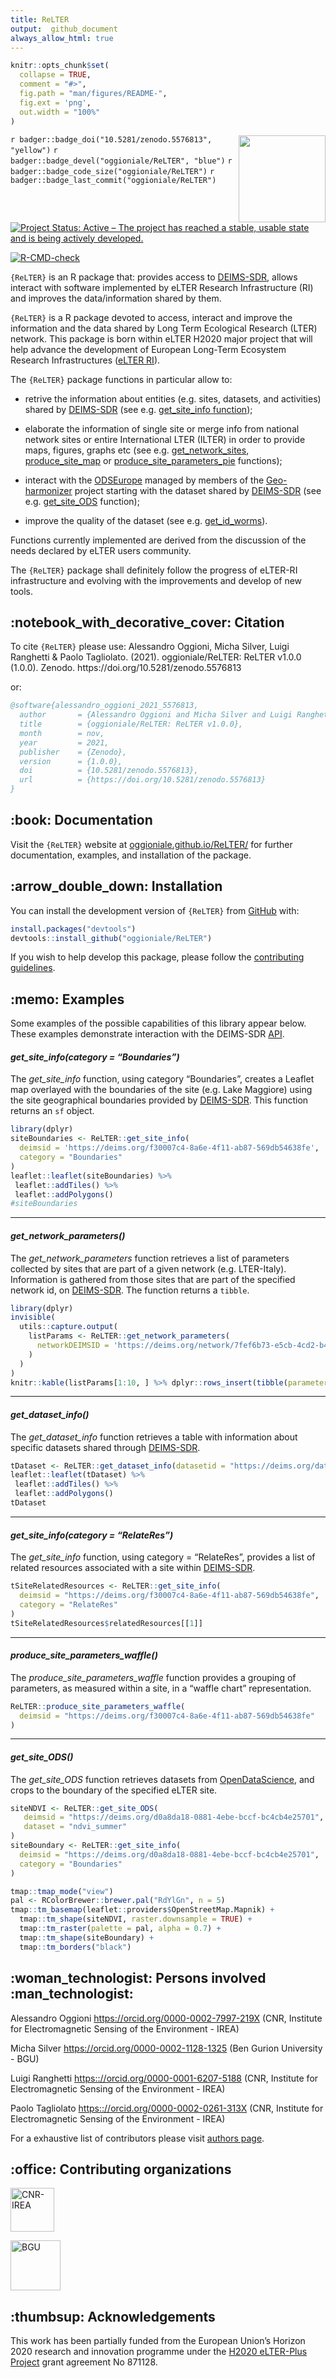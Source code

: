 ```yaml
---
title: ReLTER
output:  github_document
always_allow_html: true
---
```


<!-- README.md is generated from README.Rmd. Please edit that file -->

```r
knitr::opts_chunk$set(
  collapse = TRUE,
  comment = "#>",
  fig.path = "man/figures/README-",
  fig.ext = 'png',
  out.width = "100%"
)
```

<img src='man/figures/logo.png' align="right" height="139" />

<!-- badges: start -->
<!-- other badges https://github.com/GuangchuangYu/badger -->
<!-- DOI badge -->
`r badger::badge_doi("10.5281/zenodo.5576813", "yellow")`
<!-- the version is determined via the DESCRIPTION file -->
`r badger::badge_devel("oggioniale/ReLTER", "blue")`
<!-- CRAN badges -->
<!-- `r badger::badge_cran_release("oggioniale/ReLTER", "orange")` -->
<!-- `r badger::badge_cran_checks("ReLTER")` -->
`r badger::badge_code_size("oggioniale/ReLTER")`
`r badger::badge_last_commit("oggioniale/ReLTER")`
[![Project Status: Active – The project has reached a stable, usable state and is being actively developed.](https://www.repostatus.org/badges/latest/active.svg)](https://www.repostatus.org/#active)

<!-- Once you have submitted a package and it has passed editor checks, add a peer-review badge via -->
<!-- [![](https://badges.ropensci.org/<issue_id>_status.svg)](https://github.com/ropensci/software-review/issues/<issue_id>) -->
<!-- where issue_id is the number of the issue in the software-review repository. -->
[![R-CMD-check](https://github.com/oggioniale/ReLTER/workflows/R-CMD-check/badge.svg)](https://github.com/oggioniale/ReLTER/actions)
<!-- badges: end -->

`{ReLTER}` is an R package that: provides access to [DEIMS-SDR](https://deims.org/), allows interact with software implemented by eLTER Research Infrastructure (RI) and improves the data/information shared by them.

`{ReLTER}` is a R package devoted to access, interact and improve the information and the data shared by Long Term Ecological Research (LTER) network. This package is born within eLTER H2020 major project that will help advance the development of European Long-Term Ecosystem Research Infrastructures ([eLTER RI](https://elter-ri.eu)).

The `{ReLTER}` package functions in particular allow to:

- retrive the information about entities (e.g. sites, datasets, and activities) shared by [DEIMS-SDR](https://deims.org/) (see e.g. [get_site_info function](https://oggioniale.github.io/ReLTER/reference/get_site_info.html));

- elaborate the information of single site or merge info from national network sites or entire International LTER (ILTER) in order to provide maps, figures, graphs etc (see e.g. [get_network_sites](https://oggioniale.github.io/ReLTER/reference/get_network_sites.html), [produce_site_map](https://oggioniale.github.io/ReLTER/reference/produce_site_map.html) or [produce_site_parameters_pie](https://oggioniale.github.io/ReLTER/reference/produce_site_parameters_pie.html) functions);

- interact with the [ODSEurope](maps.opendatascience.eu) managed by members of the [Geo-harmonizer](https://opendatascience.eu/geoharmonizer-project/) project starting with the dataset shared by [DEIMS-SDR](https://deims.org/) (see e.g. [get_site_ODS](https://oggioniale.github.io/ReLTER/reference/get_site_ODS.html) function);

- improve the quality of the dataset (see e.g. [get_id_worms](https://oggioniale.github.io/ReLTER/reference/get_id_worms.html)).

Functions currently implemented are derived from the discussion of the needs declared by eLTER users community.

The `{ReLTER}` package shall definitely follow the progress of eLTER-RI infrastructure and evolving with the improvements and develop of new tools.

<!-- about the icons https://github.com/ikatyang/emoji-cheat-sheet -->
## :notebook_with_decorative_cover: Citation

To cite `{ReLTER}` please use:
Alessandro Oggioni, Micha Silver, Luigi Ranghetti & Paolo Tagliolato. (2021). oggioniale/ReLTER: ReLTER v1.0.0 (1.0.0). Zenodo. https://doi.org/10.5281/zenodo.5576813

or:

``` bibtex
@software{alessandro_oggioni_2021_5576813,
  author       = {Alessandro Oggioni and Micha Silver and Luigi Ranghetti and Paolo Tagliolato},
  title        = {oggioniale/ReLTER: ReLTER v1.0.0},
  month        = nov,
  year         = 2021,
  publisher    = {Zenodo},
  version      = {1.0.0},
  doi          = {10.5281/zenodo.5576813},
  url          = {https://doi.org/10.5281/zenodo.5576813}
}
```

## :book: Documentation

Visit the `{ReLTER}` website at [oggioniale.github.io/ReLTER/](https://oggioniale.github.io/ReLTER/) for further documentation, examples,  and installation of the package.  


## :arrow_double_down: Installation

You can install the development version of `{ReLTER}` from [GitHub](https://github.com/oggioniale/ReLTER) with:

```r
install.packages("devtools")
devtools::install_github("oggioniale/ReLTER")
```
If you wish to help develop this package, please follow the [contributing guidelines](CONTRIBUTING.md).

## :memo: Examples

Some examples of the possible capabilities of this library appear below. These examples demonstrate interaction with the DEIMS-SDR [API](https://deims.org/api).

#### *get_site_info(category = "Boundaries")*

The *get_site_info* function, using category "Boundaries", creates a Leaflet map overlayed with the boundaries of the site (e.g. Lake Maggiore) using the site geographical boundaries provided by [DEIMS-SDR](https://deims.org/). This function returns an `sf` object.

```r
library(dplyr)
siteBoundaries <- ReLTER::get_site_info(
  deimsid = 'https://deims.org/f30007c4-8a6e-4f11-ab87-569db54638fe',
  category = "Boundaries"
)
leaflet::leaflet(siteBoundaries) %>% 
 leaflet::addTiles() %>% 
 leaflet::addPolygons()
#siteBoundaries
```

--------------------------------

#### *get_network_parameters()*

The *get_network_parameters* function retrieves a list of parameters collected by sites that are part of a given network (e.g. LTER-Italy). Information is gathered from those sites that are part of the specified network id, on [DEIMS-SDR](https://deims.org/). The function returns a `tibble`.

```r
library(dplyr)
invisible(
  utils::capture.output(
    listParams <- ReLTER::get_network_parameters(
      networkDEIMSID = 'https://deims.org/network/7fef6b73-e5cb-4cd2-b438-ed32eb1504b3'
    )
  )
)
knitr::kable(listParams[1:10, ] %>% dplyr::rows_insert(tibble(parameterLabel = "...", parameterUri = "...")))
```

--------------------------------

#### *get_dataset_info()*

The *get_dataset_info* function retrieves a table with information about specific datasets shared through [DEIMS-SDR](https://deims.org/).

```r
tDataset <- ReLTER::get_dataset_info(datasetid = "https://deims.org/dataset/38d604ef-decb-4d67-8ac3-cc843d10d3ef")
leaflet::leaflet(tDataset) %>% 
 leaflet::addTiles() %>% 
 leaflet::addPolygons()
tDataset
```

--------------------------------

#### *get_site_info(category = "RelateRes")*

The *get_site_info* function, using category = "RelateRes", provides a list of related resources associated with a site within [DEIMS-SDR](https://deims.org/).

```r
tSiteRelatedResources <- ReLTER::get_site_info(
  deimsid = "https://deims.org/f30007c4-8a6e-4f11-ab87-569db54638fe",
  category = "RelateRes"
)
tSiteRelatedResources$relatedResources[[1]]
```

--------------------------------

#### *produce_site_parameters_waffle()*

The *produce_site_parameters_waffle* function provides a grouping of parameters, as measured within a site, in a "waffle chart" representation.

```r
ReLTER::produce_site_parameters_waffle(
  deimsid = "https://deims.org/f30007c4-8a6e-4f11-ab87-569db54638fe"
)
```

--------------------------------

#### *get_site_ODS()*

The *get_site_ODS* function retrieves datasets from [OpenDataScience](https://maps.opendatascience.eu/), and crops to the boundary of the specified eLTER site.

```r
siteNDVI <- ReLTER::get_site_ODS(
   deimsid = "https://deims.org/d0a8da18-0881-4ebe-bccf-bc4cb4e25701",
   dataset = "ndvi_summer"
)
siteBoundary <- ReLTER::get_site_info(
  deimsid = "https://deims.org/d0a8da18-0881-4ebe-bccf-bc4cb4e25701",
  category = "Boundaries"
)

tmap::tmap_mode("view")
pal <- RColorBrewer::brewer.pal("RdYlGn", n = 5)
tmap::tm_basemap(leaflet::providers$OpenStreetMap.Mapnik) +
  tmap::tm_shape(siteNDVI, raster.downsample = TRUE) +
  tmap::tm_raster(palette = pal, alpha = 0.7) + 
  tmap::tm_shape(siteBoundary) +
  tmap::tm_borders("black")
```

## :woman_technologist: Persons involved :man_technologist:

Alessandro Oggioni <https://orcid.org/0000-0002-7997-219X> (CNR, Institute for Electromagnetic Sensing of the Environment - IREA)

<!-- Add authors, reviewers including those who, within eLTER network, reviewed the package and add acknowledgements 
     in accordance with this https://ropensci.org/blog/2018/03/16/thanking-reviewers-in-metadata/ and this
     https://devguide.ropensci.org/building.html#authorship.
     Add the same in DESCRIPTION file -->

Micha Silver <https://orcid.org/0000-0002-1128-1325> (Ben Gurion University - BGU)

Luigi Ranghetti <https:://orcid.org/0000-0001-6207-5188> (CNR, Institute for Electromagnetic Sensing of the Environment - IREA)

Paolo Tagliolato <https:://orcid.org/0000-0002-0261-313X> (CNR, Institute for Electromagnetic Sensing of the Environment - IREA)

For a exhaustive list of contributors please visit [authors page](https://oggioniale.github.io/ReLTER/authors).

## :office: Contributing organizations

![CNR-IREA](man/figures/irea_logo.png){height="70"}
<!--a href="http://www.irea.cnr.it/en/"><img src="man/figures/irea_logo.png" height="40" align="left" /></a-->

![BGU](man/figures/bgu_logo.png){height="80"}
<!--a href="https://in.bgu.ac.il/en/"><img src="man/figures/bgu_logo.png" height="40" align="left" /></a-->

## :thumbsup: Acknowledgements 

This work has been partially funded from the European Union’s Horizon 2020 research and innovation programme under the [H2020 eLTER-Plus Project](https://elter-ri.eu/elter-plus) grant agreement No 871128.
